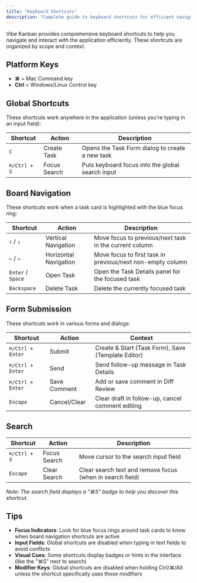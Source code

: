 ```yaml
---
title: "Keyboard Shortcuts"
description: "Complete guide to keyboard shortcuts for efficient navigation and interaction in Vibe Kanban"
---
```


Vibe Kanban provides comprehensive keyboard shortcuts to help you navigate and interact with the application efficiently. These shortcuts are organized by scope and context.

## Platform Keys

- **⌘** = Mac Command key
- **Ctrl** = Windows/Linux Control key

## Global Shortcuts

These shortcuts work anywhere in the application (unless you're typing in an input field):

| Shortcut | Action | Description |
|----------|--------|-------------|
| `C` | Create Task | Opens the Task Form dialog to create a new task |
| `⌘/Ctrl + S` | Focus Search | Puts keyboard focus into the global search input |

## Board Navigation

These shortcuts work when a task card is highlighted with the blue focus ring:

| Shortcut | Action | Description |
|----------|--------|-------------|
| `↑` / `↓` | Vertical Navigation | Move focus to previous/next task in the current column |
| `←` / `→` | Horizontal Navigation | Move focus to first task in previous/next non-empty column |
| `Enter` / `Space` | Open Task | Open the Task Details panel for the focused task |
| `Backspace` | Delete Task | Delete the currently focused task |

## Form Submission

These shortcuts work in various forms and dialogs:

| Shortcut | Action | Context |
|----------|--------|---------|
| `⌘/Ctrl + Enter` | Submit | Create & Start (Task Form), Save (Template Editor) |
| `⌘/Ctrl + Enter` | Send | Send follow-up message in Task Details |
| `⌘/Ctrl + Enter` | Save Comment | Add or save comment in Diff Review |
| `Escape` | Cancel/Clear | Clear draft in follow-up, cancel comment editing |

## Search

| Shortcut | Action | Description |
|----------|--------|-------------|
| `⌘/Ctrl + S` | Focus Search | Move cursor to the search input field |
| `Escape` | Clear Search | Clear search text and remove focus (when in search field) |

*Note: The search field displays a "⌘S" badge to help you discover this shortcut.*

## Tips

- **Focus Indicators**: Look for blue focus rings around task cards to know when board navigation shortcuts are active
- **Input Fields**: Global shortcuts are disabled when typing in text fields to avoid conflicts
- **Visual Cues**: Some shortcuts display badges or hints in the interface (like the "⌘S" next to search)
- **Modifier Keys**: Global shortcuts are disabled when holding Ctrl/⌘/Alt unless the shortcut specifically uses those modifiers
